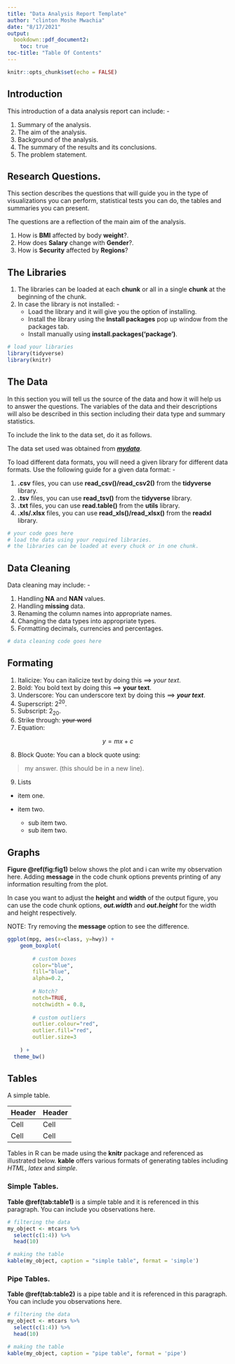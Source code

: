 ```yaml
---
title: "Data Analysis Report Template"
author: "clinton Moshe Mwachia"
date: "8/17/2021"
output: 
  bookdown::pdf_document2:
    toc: true
toc-title: "Table Of Contents"
---
```


```r
knitr::opts_chunk$set(echo = FALSE)
```

## Introduction

This introduction of a data analysis report can include: -

1. Summary of the analysis.
2. The aim of the analysis.
3. Background of the analysis.
4. The summary of the results and its conclusions.
5. The problem statement.

## Research Questions.

This section describes the questions that will guide you in the type of visualizations you can perform, statistical tests you can do, the tables and summaries you can present.

The questions are a reflection of the main aim of the analysis.

1. How is **BMI** affected by body **weight**?.
2. How does **Salary** change with **Gender**?.
3. How is **Security** affected by **Regions**?

## The Libraries

1. The libraries can be loaded at each **chunk** or all in a single **chunk** at the beginning of the chunk.
2. In case the library is not installed: -
    * Load the library and it will give you the option of installing.
    * Install the library using the **Install packages** pop up window from the packages tab.
    * Install manually using **install.packages('package')**.
    
```r
# load your libraries
library(tidyverse)
library(knitr)
```


## The Data

In this section you will tell us the source of the data and how it will help us to answer the questions. The variables of the data and their descriptions will also be described in this section including their data type and summary statistics.

To include the link to the data set, do it as follows.

The data set used was obtained from ***[mydata](https://github.com/clinton-mwachia/Report-template)***.

To load different data formats, you will need a given library for different data formats. Use the following guide for a given data format: -

1. **.csv** files, you can use **read_csv()/read_csv2()** from the **tidyverse** library.
2. **.tsv** files, you can use **read_tsv()** from the **tidyverse** library.
3. **.txt** files, you can use **read.table()** from the **utils** library.
4. **.xls/.xlsx** files, you can use **read_xls()/read_xlsx()** from the **readxl** library.

```r
# your code goes here
# load the data using your required libraries.
# the libraries can be loaded at every chuck or in one chunk.
```

## Data Cleaning

Data cleaning may include: -

1. Handling **NA** and **NAN** values.
2. Handling **missing** data.
3. Renaming the column names into appropriate names.
4. Changing the data types into appropriate types.
5. Formatting decimals, currencies and percentages.

```r
# data cleaning code goes here
```

## Formating

1. Italicize: You can italicize text by doing this ==> *your text*.
2. Bold: You bold text by doing this ==> **your text**.
3. Underscore: You can underscore text by doing this ==> ***your text***.
4. Superscript: 2^20^.
5. Subscript: 2~20~.
6. Strike through: ~~your word~~
7. Equation: 

$$
    y = mx + c
$$

8. Block Quote: You can a block quote using: 

> my answer. (this should be in a new line).

9. Lists

* item one.
* item two.

    + sub item two.
    + sub item two.
    

## Graphs

**Figure \@ref(fig:fig1)** below shows the plot and i can write my observation here. Adding **message** in the code chunk options prevents printing of any information resulting from the plot.

In case you want to adjust the **height** and **width** of the output figure, you can use the code chunk options, ***out.width*** and ***out.height*** for the width and height respectively.

NOTE: Try removing the **message** option to see the difference.

```r
ggplot(mpg, aes(x=class, y=hwy)) + 
    geom_boxplot(
        
        # custom boxes
        color="blue",
        fill="blue",
        alpha=0.2,
        
        # Notch?
        notch=TRUE,
        notchwidth = 0.8,
        
        # custom outliers
        outlier.colour="red",
        outlier.fill="red",
        outlier.size=3
    
    ) +
  theme_bw()
```

## Tables

A simple table.

Header | Header
----- | -------------
Cell | Cell
Cell | Cell

Tables in R can be made using the **knitr** package and referenced as illustrated below. **kable** offers various formats of generating tables including *HTML*, *latex* and  *simple*.

### Simple Tables.

**Table \@ref(tab:table1)** is a simple table and it is referenced in this paragraph. You can include you observations here.

```r
# filtering the data
my_object <- mtcars %>%
  select(c(1:4)) %>%
  head(10)

# making the table
kable(my_object, caption = "simple table", format = 'simple')
```

### Pipe Tables.

**Table \@ref(tab:table2)** is a pipe table and it is referenced in this paragraph. You can include you observations here.

```r
# filtering the data
my_object <- mtcars %>%
  select(c(1:4)) %>%
  head(10)

# making the table
kable(my_object, caption = "pipe table", format = 'pipe')
```

